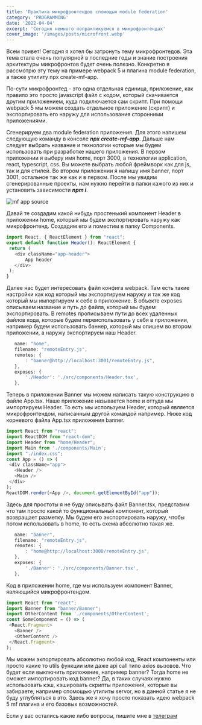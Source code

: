 ```yaml
---
title: 'Практика микрофронтендов спомощью module federation'
category: 'PROGRAMMING'
date: '2022-04-04'
excerpt: 'Сегодня немного попрактикуемся в микрофронтендах'
cover_image: '/images/posts/microfront.webp'
---
```


Всем привет! Сегодня я хотел бы затронуть тему микрофронтедов. Эта тема стала очень популярной в последние годы
и знание построения архитектуры микрофронтов будет очень полезно. Конкретно я рассмотрю эту тему на примере
webpack 5 и плагина module federation, а также утилиту npx create-mf-app.

По-сути микрофронтед - это одна отдельная единица, приложение, как правило это просто javascript файл с кодом,
который скачивается другим приложением, куда подключается сам скрипт. При помощи webpack 5 мы можем
создать отдельное приложение (скрипт) и экспортировать его наружу для использования сторонними приложениями.

Сгенерируем два module federation приложения. Для этого напишем следующую команду в консоле ***npx create-mf-app***.
Дальше нам следует выбрать название и технологии которые мы будем использовать при разработке нашего приложения.
В первом приложении я выберу имя home, порт 3000, а технологии application, react, typescript, css. Вы можете выбрать любой фреймворк
как для js, так и для стилей. Во втором приложении я напишу имя banner, порт 3001, остальное так жe как и в первом.
После мы увидим сгенерированные проекты, нам нужно перейти в папки кажого из них и установить зависимости ***npm i***.

![mf app source](/images/posts/mf-app-screen1.png)

Давай те создадим какой нибудь простенький компонент Header в приложении home, который мы будем экспортировать наружу как микрофронтенд.
Создадим его и поместим в папку Components.

 ```javascript
import React, { ReactElement } from "react";
export default function Header(): ReactElement {
  return (
    <div className="app-header">
        App header
    </div>
  );
}
```

Далее нас будет интересовать файл конфига webpack. Там есть такие настройки как код который мы экспортируем наружу
и так же код который мы импортируем к себе в приложение. В объекте exposes описываем название и путь до файла,
который мы будем экспортировать. В remotes прописываем пути до всех удаленных файлов кода, которые будем переиспользовать
у себя в приложении, например будем использовать баннер, который мы опишем во втором приложении, а наружу экспортируем наш Header.

 ```javascript
    name: "home",
    filename: "remoteEntry.js",
    remotes: {
        : "banner@http://localhost:3001/remoteEntry.js",
    },
    exposes: {
        './Header': './src/components/Header.tsx',
    },
```

Теперь в приложении Banner мы можем написать такую конструкцию в файле App.tsx. Наше приложение называется home и оттуда
мы импортируем Header. То есть мы используем Header, который является микрофронтендом, написанным другой командой например.
Ниже код корневого файла App.tsx приложения banner.

 ```javascript
import React from "react";
import ReactDOM from "react-dom";
import Header from "home/Header";
import Main from './components/Main';
import "./index.css";
const App = () => (
  <div className="app">
    <Header />
    <Main />
  </div>
);
ReactDOM.render(<App />, document.getElementById("app"));
```

Здесь для простоты я не буду описывать файл Banner.tsx, представим что там просто какой то функциональный компонент,
который возвращает разметку. Мы будем его экспортировать наружу, чтобы потом использовать в home, то есть схема абсолютно такая же.

 ```javascript
    name: "banner",
    filename: "remoteEntry.js",
    remotes: {
        : "home@http://localhost:3000/remoteEntry.js",
    },
    exposes: {
        './Banner': './src/components/Banner.tsx',
    },
```

Код в приложении home, где мы используем компонент Banner, являющийся микрофронтендом.

 ```javascript
import React from "react";
import Banner from "banner/Banner";
import OtherContent from './components/OtherContent';
const SomeComponent = () => (
  <React.Fragment>
    <Banner />
    <OtherContent />
  </React.Fragment>
);
```

Мы можем экпортировать абсолютно любой код, React компоненты или просто какие то utils функции или даже
api call типо axios вызовов. Что будет если выключить приложение, например banner? Тогда home не сможет импортировать
код banner? Да, в таких случаях нужно использовать кэш, кэшировать скрипты приложений, которые вы забираете, например
спомощью утилиты servor, но в данной статье я не буду углубляться в это. Здесь же я хочу просто показать идею webpack
5 mf плагина и его базовых возможностей.

Если у вас остались какие либо вопросы, пишите мне в [телеграм](https://t.me/stevenPav)
